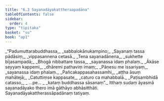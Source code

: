 ```yaml
---
title: "6.3 Sayanadāyakattheraapadāna"
tableOfContents: false
sidebar:
  order: 4
type: "tipitaka"
basket: "su"
book: "ap1"
---
```



<DynamicBreadcrumb />

<Division number="20" book="ap1">

<Paragraph number="1399" type="verses" book="ap1">
_“Padumuttarabuddhassa,_  
_sabbalokānukampino;_  
_Sayanaṃ tassa pādāsiṃ,_  
_vippasannena cetasā._  

</Paragraph>

</Division>
<Division number="21" book="ap1">

<Paragraph number="1400" type="verses" book="ap1">
_Tena sayanadānena,_  
_sukhette bījasampadā;_  
_Bhogā nibbattare tassa,_  
_sayanassa idaṃ phalaṃ._  

</Paragraph>

</Division>
<Division number="22" book="ap1">

<Paragraph number="1401" type="verses" book="ap1">
_Ākāse seyyaṃ kappemi,_  
_dhāremi pathaviṃ imaṃ;_  
_Pāṇesu me issariyaṃ,_  
_sayanassa idaṃ phalaṃ._  

</Paragraph>

</Division>
<Division number="23" book="ap1">

<Paragraph number="1402" type="verses" book="ap1">
_Pañcakappasahassamhi,_  
_aṭṭha āsuṃ mahātejā;_  
_Catuttiṃse kappasate,_  
_caturo ca mahabbalā._  

</Paragraph>

</Division>
<Division number="24" book="ap1">

<Paragraph number="1403" type="verses" book="ap1">
_Paṭisambhidā catasso,_  
_ …pe… _  
_kataṃ buddhassa sāsanaṃ”._  

</Paragraph>

<Paragraph number="1404" book="ap1">
Itthaṃ sudaṃ āyasmā sayanadāyako thero imā gāthāyo abhāsitthāti.

</Paragraph>
</Division>

<Paragraph number="1405" type="center" book="ap1">
Sayanadāyakattherassāpadānaṃ tatiyaṃ.
</Paragraph>